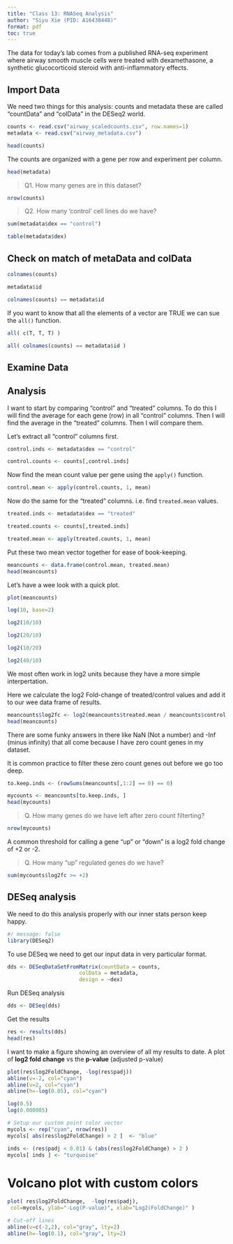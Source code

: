 ```yaml
---
title: "Class 13: RNASeq Analysis"
author: "Siyu Xie (PID: A16438448)"
format: pdf
toc: true
---
```


The data for today's lab comes from a published RNA-seq experiment where airway smooth muscle cells were treated with dexamethasone, a synthetic glucocorticoid steroid with anti-inflammatory effects.

## Import Data

We need two things for this analysis: counts and metadata these are called "countData" and "colData" in the DESeq2 world.

```r
counts <- read.csv("airway_scaledcounts.csv", row.names=1)
metadata <- read.csv("airway_metadata.csv")

```


```r
head(counts)

```

The counts are organized with a gene per row and experiment per column.

```r
head(metadata)
```

> Q1. How many genes are in this dataset? 

```r
nrow(counts)
```


> Q2. How many ‘control’ cell lines do we have? 

```r
sum(metadata$dex == "control")
```

```r
table(metadata$dex)
```

## Check on match of metaData and colData

```r
colnames(counts)
```

```r
metadata$id
```

```r
colnames(counts) == metadata$id
```

If you want to know that all the elements of a vector are TRUE we can sue the `all()` function.

```r
all( c(T, T, T) )
```

```r
all( colnames(counts) == metadata$id )
```

## Examine Data

## Analysis

I want to start by comparing "control" and "treated" columns. To do this I will find the average for each gene (row) in all "control" columns. Then I will find the average in the "treated" columns. Then I will compare them.

Let's extract all "control" columns first. 

```r
control.inds <- metadata$dex == "control"
```

```r
control.counts <- counts[,control.inds]
```

Now find the mean count value per gene using the `apply()` function.

```r
control.mean <- apply(control.counts, 1, mean)
```

Now do the same for the "treated" columns. i.e. find `treated.mean` values.

```r
treated.inds <- metadata$dex == "treated"
```

```r
treated.counts <- counts[,treated.inds]
```

```r
treated.mean <- apply(treated.counts, 1, mean)
```

Put these two mean vector together for ease of book-keeping.

```r
meancounts <- data.frame(control.mean, treated.mean)
head(meancounts)
```

Let's have a wee look with a quick plot.

```r
plot(meancounts)
```

```r
log(10, base=2)
```

```r
log2(10/10)
```

```r
log2(20/10)
```

```r
log2(10/20)
```

```r
log2(40/10)
```

We most often work in log2 units because they have a more simple interpertation.

Here we calculate the log2 Fold-change of treated/control values and add it to our wee data frame of results.

```r
meancounts$log2fc <- log2(meancounts$treated.mean / meancounts$control.mean)
head(meancounts)
```

There are some funky answers in there like NaN (Not a number) and -Inf (minus infinity) that all come because I have zero count genes in my dataset. 

It is common practice to filter these zero count genes out before we go too deep.

```r
to.keep.inds <- (rowSums(meancounts[,1:2] == 0) == 0)

mycounts <- meancounts[to.keep.inds, ]
head(mycounts)
```

> Q. How many genes do we have left after zero count filterting?

```r
nrow(mycounts)
```

A common threshold for calling a gene "up" or "down" is a log2 fold change of +2 or -2.

> Q. How many "up" regulated genes do we have?

```r
sum(mycounts$log2fc >= +2)
```

## DESeq analysis

We need to do this analysis properly with our inner stats person keep happy.
```r
#/ message: false
library(DESeq2)
```

To use DESeq we need to get our input data in very particular format.
```r
dds <- DESeqDataSetFromMatrix(countData = counts,
                       colData = metadata,
                       design = ~dex)
```

Run DESeq analysis
```r
dds <- DESeq(dds)
```

Get the results
```r
res <- results(dds)
head(res)
```

I want to make a figure showing an overview of all my results to date. A plot of **log2 fold change** vs the **p-value** (adjusted p-value)

```r
plot(res$log2FoldChange, -log(res$padj))
abline(v=-2, col="cyan")
abline(v=2, col="cyan")
abline(h=-log(0.05), col="cyan")
```

```r
log(0.5)
log(0.000005)
```

```r
# Setup our custom point color vector 
mycols <- rep("cyan", nrow(res))
mycols[ abs(res$log2FoldChange) > 2 ]  <- "blue" 

inds <- (res$padj < 0.01) & (abs(res$log2FoldChange) > 2 )
mycols[ inds ] <- "turquoise"
```


# Volcano plot with custom colors 
```r
plot( res$log2FoldChange,  -log(res$padj), 
 col=mycols, ylab="-Log(P-value)", xlab="Log2(FoldChange)" )

# Cut-off lines
abline(v=c(-2,2), col="gray", lty=2)
abline(h=-log(0.1), col="gray", lty=2)
```
